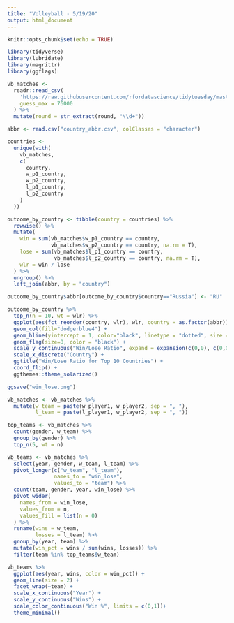 ```yaml
---
title: "Volleyball - 5/19/20"
output: html_document
---
```


```r
knitr::opts_chunk$set(echo = TRUE)
```

```r
library(tidyverse)
library(lubridate)
library(magrittr)
library(ggflags)

vb_matches <-
  readr::read_csv(
    'https://raw.githubusercontent.com/rfordatascience/tidytuesday/master/data/2020/2020-05-19/vb_matches.csv',
    guess_max = 76000
  ) %>% 
  mutate(round = str_extract(round, "\\d+"))

abbr <- read.csv("country_abbr.csv", colClasses = "character")
```

```r
countries <-
  unique(with(
    vb_matches,
    c(
      country,
      w_p1_country,
      w_p2_country,
      l_p1_country,
      l_p2_country
    )
  ))

outcome_by_country <- tibble(country = countries) %>%
  rowwise() %>%
  mutate(
    win = sum(vb_matches$w_p1_country == country, 
              vb_matches$w_p2_country == country, na.rm = T),
    lose = sum(vb_matches$l_p1_country == country, 
               vb_matches$l_p2_country == country, na.rm = T),
    wlr = win / lose
  ) %>%
  ungroup() %>% 
  left_join(abbr, by = "country")

outcome_by_country$abbr[outcome_by_country$country=="Russia"] <- "RU"

outcome_by_country %>%
  top_n(n = 10, wt = wlr) %>%
  ggplot(aes(fct_reorder(country, wlr), wlr, country = as.factor(abbr))) +
  geom_col(fill="dodgerblue4") +
  geom_hline(yintercept = 1, color="black", linetype = "dotted", size = 1) +
  geom_flag(size=8, color = "black") +
  scale_y_continuous("Win/Lose Ratio", expand = expansion(c(0,0), c(0,0.1))) +
  scale_x_discrete("Country") +
  ggtitle("Win/Lose Ratio for Top 10 Countries") +
  coord_flip() +
  ggthemes::theme_solarized()

ggsave("win_lose.png")
```



```r
vb_matches <- vb_matches %>% 
  mutate(w_team = paste(w_player1, w_player2, sep = ", "),
         l_team = paste(l_player1, w_player2, sep = ", ")) 

top_teams <- vb_matches %>% 
  count(gender, w_team) %>% 
  group_by(gender) %>% 
  top_n(5, wt = n)

vb_teams <- vb_matches %>%
  select(year, gender, w_team, l_team) %>%
  pivot_longer(c("w_team", "l_team"),
               names_to = "win_lose",
               values_to = "team") %>%
  count(team, gender, year, win_lose) %>%
  pivot_wider(
    names_from = win_lose,
    values_from = n,
    values_fill = list(n = 0)
  ) %>%
  rename(wins = w_team,
         losses = l_team) %>%
  group_by(year, team) %>%
  mutate(win_pct = wins / sum(wins, losses)) %>%
  filter(team %in% top_teams$w_team)

vb_teams %>%
  ggplot(aes(year, wins, color = win_pct)) +
  geom_line(size = 2) +
  facet_wrap(~team) +
  scale_x_continuous("Year") +
  scale_y_continuous("Wins") +
  scale_color_continuous("Win %", limits = c(0,1))+
  theme_minimal()
```
